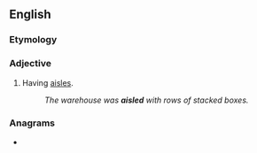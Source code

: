 ==English==

===Etymology===
{{suffix|en|aisle|ed}}

===Adjective===
{{en-adj|-}}

# Having [[aisle]]s.
#: ''The warehouse was '''aisled''' with rows of stacked boxes.''

===Anagrams===
* {{anagrams|en|a=adeils|deasil|ideals|ladies|ladies'|sailed}}